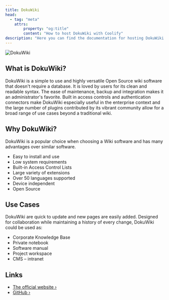 ```yaml
---
title: DokuWiki
head:
  - tag: "meta"
    attrs:
        property: "og:title"
        content: "How to host DokuWiki with Coolify"
description: "Here you can find the documentation for hosting DokuWiki with Coolify."
---
```



<Badge text="One-click setup." variant="note" size="large" />

![DokuWiki](https://www.dokuwiki.org/lib/tpl/dokuwiki/images/logo.png)

## What is DokuWiki?

DokuWiki is a simple to use and highly versatile Open Source wiki software that doesn't require a database. It is loved by users for its clean and readable syntax. The ease of maintenance, backup and integration makes it an administrator's favorite. Built in access controls and authentication connectors make DokuWiki especially useful in the enterprise context and the large number of plugins contributed by its vibrant community allow for a broad range of use cases beyond a traditional wiki.

## Why DokuWiki?

DokuWiki is a popular choice when choosing a Wiki software and has many advantages over similar software.

- Easy to install and use
- Low system requirements
- Built-in Access Control Lists
- Large variety of extensions
- Over 50 languages supported
- Device independent
- Open Source

## Use Cases

DokuWiki are quick to update and new pages are easily added. Designed for collaboration while maintaining a history of every change, DokuWiki could be used as:

- Corporate Knowledge Base
- Private notebook
- Software manual
- Project workspace
- CMS – intranet

## Links

- [The official website ›](https://www.dokuwiki.org)
- [GitHub ›](https://github.com/splitbrain/dokuwiki)
